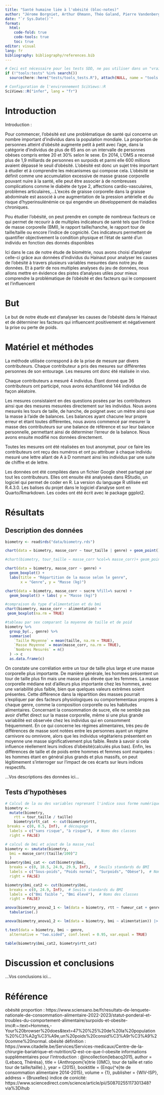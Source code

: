 ```yaml
---
title: "Santé humaine liée à l'obésité (bloc-notes)"
author: "Jérome Borgniet, Arthur Ohmann, Théo Galand, Pierre Vandenberghe"
date: "`r Sys.Date()`"
format:
  html:
    code-fold: true
    code-tools: true
    toc: true
editor: visual
lang: fr
bibliography: bibliography/references.bib
---
```


<!--% Complétez l'entête en définissant un titre qui soit représentatif de votre travail. Indiquez aussi les noms des auteurs. -->

<!--# Dans les différentes sections, vous trouverez des indicateurs "...Vos XXX ici..." Vous devez bien sûr REMPLACER ces indicateurs par votre propre texte. Ne les laissez pas dans votre version finale du document. Vous devez travailler dans le même document (pas question de faire un document séparé par étudiant). Gérez les conflits éventuels. -->

```r
# Ceci est nécessaire pour les tests SDD, ne pas utiliser dans un "vrai" projet
if (!"tools:tests" %in% search())
  source(here::here("tests/tools_tests.R"), attach(NULL, name = "tools:tests"))

# Configuration de l'environnement SciViews::R
SciViews::R("infer", lang = "fr")
```

# Introduction

<!--% Sur base de la bibliographie (lecture de l'article fourni et de vos propres recherches sur Internet), rédigez une introduction du sujet en 3 à 4 paragraphes. Cette introduction doit guider le lecteur vers votre but. Vous devez citer vos sources, c'est-à-dire qu’il faut indiquer au minimum la référence bibliographique fournie de manière correcte (inspirez-vous de ce qui est indiqué dans le bloc-notes, mais reformulez : un simple copier-coller de l'introduction du bloc-notes n'est PAS considéré comme l'exercice réalisé !) -->

<!--# Ce projet porte sur la santé humaine liée à l'obésité, à la façon de se nourrir et aux activités réalisées (plus ou moins sédentaire ou actif) ... Réalisez des recherches bibliographiques afin d'avoir une vision précise de la thématique. Existe-t-il des indicateurs calculables pour quantifier l'état de santé d'un individu, par exemple ? Naturellement, ces indicateurs doivent être calculables sur bases des variables mesurées dans votre jeu de données. Focalisez-vous donc sur ces variables-là. -->

Introduction : 

Pour commencer, l'obésité est une problématique de santé qui concerne un nombre important d'individus dans la population mondiale. La proportion de personnes atteint d'obésité augmente petit à petit avec l'age, dans la catégorie d'individus de plus de 65 ans on un intervalle de personnes obéses compris entee 20 et 30% selon le sexe. En 2014, L'OMS a recensé plus de 1,9 milliards de personnes en surpoids et parmi elle 600 millions avaient dépassé le seuil d'obésité. L'obésité est donc un sujet très important à étudier et à comprendre les mécanismes qui compose cela. 
L'obésité se définit comme une accumulation excessive de masse grasse corporelle pouvant nuire à la santé, elle peut être associer à de nombreuses complications comme le diabète de type 2, affections cardio-vasculaires, problèmes articulaires,...L'excès de graisse corporelle dans la graisse abdominale est associé à une augmentation de la pression artérielle et du risque d'hyperinsulénémie ce qui engendre un développement de maladies chroniques. 

Pou étudier l'obésité, on peut prendre en compte de nombreux facteurs ce qui permet de recourir à de multiples indicateurs de santé tels que l'indice de masse corporelle (BMI), le rapport taille/hanche, le rapport tour de taille/taille ou encore l'indice de cognicité. Ces indicateurs permettent de quantifier objectivement la condition physique et l'état de santé d'un individu en fonction des donnés disponibles

Ici dans le cas de notre étude de biométrie, nous avons choisi d'analyser celle-ci grâce aux données d'individus du Hainaut pour analyser les causes de l'obésité à travers plusieurs variables mesurées dans notre jeu de données. Et à partir de nos multiples analyses du jeu de données, nous allons mettre en évidence des pistes d'analyses utiles pour mieux comprendre la problématique de l'obésité et des facteurs qui le composent et l'influencent 

# But

<!--% Formulez ici de façon concise et précise votre question de recherche en 1 à 2 phrases. -->

Le but de notre étude est d'analyser les causes de l'obésité dans le Hainaut et de déterminer les facteurs qui influencent positivement et négativement la prise ou perte de poids.

# Matériel et méthodes

<!--% Cette section doit comprendre une explication technique sur les mesures effectuées et sur le protocole relatif à l'acquisition des données en 3 à 4 paragraphes. Vous ajouterez aussi un paragraphe qui détaille les outils logiciels et statistiques utilisés (logiciels et versions des logiciels). Un simple copier-coller du matériel et méthodes du bloc-notes ne sera PAS considéré comme acceptable. -->

La méthode utilisée correspond à de la prise de mesure par divers contributeurs. Chaque contributeur a pris des mesures sur différentes personnes de son entourage. Les mesures ont donc été réalisée in vivo. 

Chaque contributeurs a mesuré 4 individus. Étant donné que 36 contributeurs ont participé, nous avons échantillonné 144 individus de façon aléatoire. 

Les mesures consistaient en des questions posées par les contributeurs ainsi que des mesures mesurées directement sur les individus. Nous avons mesurés les tours de taille, de hanche, de poignet avec un mètre ainsi que la masse à l'aide de balances. Les balances ayant chacune leur propre erreur et étant toutes différentes, nous avons commencé par mesurer la masse des contributeurs sur une balance de référence et sur leur balance personnelle, permettant ainsi de déterminer l'erreur de la balance. Nous avons ensuite modifié nos données directement. 

Toutes les mesures ont été réalisées en tout anonymat, pour ce faire les contributeurs ont reçu des numéros et ont pu attribuer à chaque individu mesuré une lettre allant de A à D nommant ainsi les individus par une suite de chiffre et de lettre. 

Les données ont été compilées dans un fichier Google sheet partagé par tout les contributeurs. Elles ont ensuite été analysées dans RStudio, un logiciel qui permet de coder en R. La version du language R utilisée est R.4.3.0. Les balises du projet dans le logiciel d'analyse sont en Quarto/Rmarkdown. Les codes ont été écrit avec le package ggplot2. 

# Résultats

## Description des données

<!--% Extrayez les quelques éléments les plus pertinents (3 à 5) de votre document `human_notebook.qmd` pour décrire les données de manière cohérente par rapport au but. Reprenez les interprétations en les reformulant de manière concise pour former un texte qui se lit en continu (donc un texte plus construit que ce que vous avez indiqué dans le bloc-notes). -->

<!--# N'oubliez pas que ce document doit pouvoir compiler indépendamment du reste. Cela implique que vous ajoutiez un chunk d'importation des données et que vous recalculiez tout ce qui doit l'être... Par contre, un simple copier-coller de toute la partie résultats du bloc-notes ne sera pas considéré comme un travail réalisé : vous devez sélectionner, et éventuellement remanier un peu le code, pour ne conserver que ce qui est utile ici. -->

```r
biometry <- read$rds("data/biometry.rds")

```

```r
chart(data = biometry, masse_corr ~ tour_taille | genre) + geom_point() + labs(y= "Masse (kg)")

```

```r
#chart(biometry, tour_taille ~ masse_corr %col=% masse_corr)+ geom_point()

chart(data = biometry, masse_corr ~ genre) +
  geom_boxplot() +
  labs(title = "Répartition de la masse selon le genre",
       x = "Genre", y = "Masse (kg)") 

```

```r
chart(data = biometry, masse_corr ~ sucre %fill=% sucre) +
  geom_boxplot() + labs( y = "Masse (kg)")
```

```r
#compraison du type d'alimentation et du bmi
chart(biometry, masse_corr ~ alimentation) +
 geom_boxplot(na.rm = TRUE)

```

```r
#tableau par sex comparant la moyenne de taille et de poid 
biometry %>%
  group_by(., genre) %>%  
  summarise(
    `Taille Moyenne` = mean(taille, na.rm = TRUE),
    `Masse Moyenne` = mean(masse_corr, na.rm = TRUE),
    `Nombres Mesurés` = n()
  ) -> c
  as.data.frame(c)

```

On constate une corrélation entre un tour de taille plus large et une masse corporelle plus importante. De manière générale, les hommes présentent un tour de taille plus fin mais une masse plus élevée que les femmes. La masse corporelle médiane est d’ailleurs plus importante chez les hommes, avec une variabilité plus faible, bien que quelques valeurs extrêmes soient présentes. Cette différence dans la répartition des masses pourrait s’expliquer par des facteurs physiologiques ou comportementaux propres à chaque genre, comme la composition corporelle ou les habitudes alimentaires. Concernant la consommation de sucre, elle ne semble pas avoir d’effet direct sur la masse corporelle, même si une plus grande variabilité est observée chez les individus qui en consomment fréquemment. En ce qui concerne les régimes alimentaires, très peu de différences de masse sont notées entre les personnes ayant un régime carnivore ou omnivore, alors que les individus végétariens présentent en moyenne une masse significativement plus faible. Reste à savoir si cela influence réellement leurs indices d'obésité(calculés plus bas). Enfin, les différences de taille et de poids entre hommes et femmes sont marquées : les hommes étant en général plus grands et plus massifs, on peut légitimement s’interroger sur l’impact de ces écarts sur leurs indices respectifs.



...Vos descriptions des données ici...

## Tests d'hypothèses

<!--% Sélectionnez les 4 tests d'hypothèses les plus pertinents depuis `human_notebook.qmd`, ainsi bien sûr que les calculs des indices nécessaires que vous placerez juste au-dessus de vos tests. Ces tests doivent répondre à votre question de recherche (le but). Reformulez les interprétations pour former un texte qui se lit en continu. -->

```r
# Calcul de la ou des variables reprenant l'indice sous forme numérique (et facteur) 
biometry <-
  mutate(biometry,
    rtt = tour_taille / taille)
    biometry$rtt_cat  <- cut(biometry$rtt, 
 breaks = c(0, 0.5, Inf),  # découpage
  labels = c("sans risque", "à risque"),  # Noms des classes
  right = FALSE)
```

```r
# calcul de bmi et ajout de la masse_real
biometry <- smutate(biometry, 
  bmi = masse_corr/(taille/100)^2
  )
biometry$bmi_cat <- cut(biometry$bmi, 
  breaks = c(0, 18.5, 24.9, 29.9, Inf),  # Seuils standards du BMI
  labels = c("Sous-poids", "Poids normal", "Surpoids", "Obèse"),  # Noms des classes
  right = FALSE)

biometry$bmi_cat2 <- cut(biometry$bmi, 
  breaks = c(0, 24.9, Inf),  # Seuils standards du BMI
  labels = c("Bmi faible ", "Bmi élevé"),  # Noms des classes
  right = FALSE)

```

```r
anova(biometry_anova2_1 <- lm(data = biometry, rtt ~ fumeur_cat + genre)) %>.%
  tabularise(.)
```
```r

anova(biometry_anova1_2 <- lm(data = biometry, bmi ~ alimentation)) |> tabularise()

```
```r
t.test(data = biometry, bmi ~ genre,
  alternative = "two.sided", conf.level = 0.95, var.equal = TRUE)

```
```r
table(biometry$bmi_cat2, biometry$rtt_cat)
```
# Discussion et conclusions

<!--% Reprenez les résultats obtenus, discutez-les d'un point de vue biologique en 4 à 5 paragraphes et concluez votre travail. Vous pouvez les mettre également en relation avec vos recherches bibliographiques dans cette section. -->

...Vos conclusions ici...

<!--# Important : ce document doit compiler SANS ERREURS avec le bouton 'Rendu' sinon le travail sera sanctionné lourdement. La compilation du document Quarto est maintenant considérée comme acquise. -->

# Référence

obésité proportion : https://www.sciensano.be/fr/resultats-de-lenquete-nationale-de-consommation-alimentaire-2022-2023/statut-ponderal-et-troubles-du-comportement-alimentaire/surpoids-et-obesite-imc#:~:text=Hommes,-Your%20browser%20does&text=47%20%25%20de%20la%20population%20%C3%A2g%C3%A9e,un%20poids%20consid%C3%A9r%C3%A9%20comme%20normal.
obésité définition : https://www.citadelle.be/Services/Services-medicaux/Centre-de-la-chirurgie-bariatrique-et-nutrition/Q-est-ce-que-l-obesite
informations supplémentaires pour l'introduction : @incollection{lebacq2015,
  author = {Lebacq, Thérésa},
  title = {Anthropom{'e}trie ({IMC}, tour de taille et ratio tour de taille/taille).},
  year = {2015},
  booktitle = {Enqu{^e}te de consommation alimentaire 2014-2015},
  volume = {1},
  publisher = {WIV-ISP},
  address = {Bruxelles}
indice de conicité: https://www.sciencedirect.com/science/article/pii/S0870255117301348?via%3Dihub 
<!--% N'indiquez rien ci-dessous. Quarto se chargera de rajouter vos références bibliographiques automatiquement. -->
